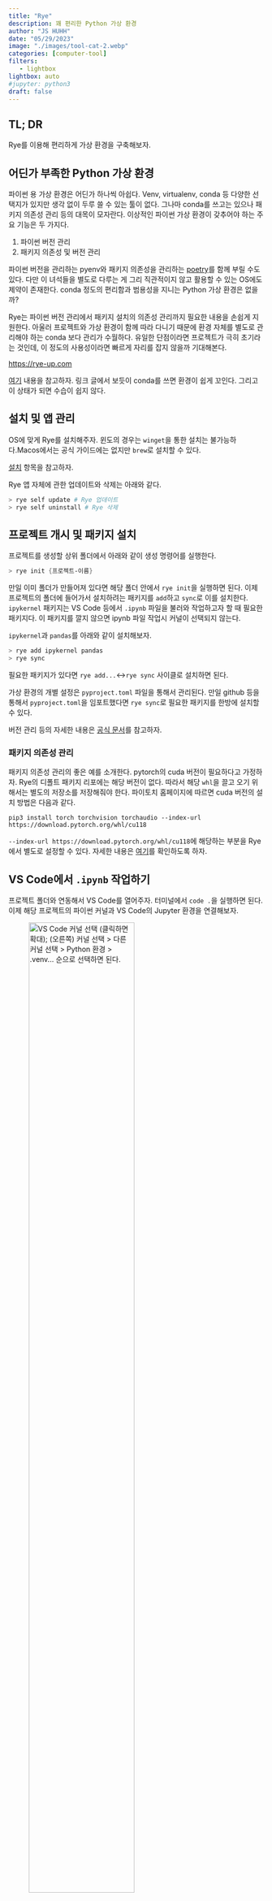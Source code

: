 ```yaml
---
title: "Rye" 
description: 꽤 편리한 Python 가상 환경
author: "JS HUHH"
date: "05/29/2023"
image: "./images/tool-cat-2.webp"
categories: [computer-tool]
filters:
   - lightbox
lightbox: auto
#jupyter: python3
draft: false
---
```


## TL; DR

Rye를 이용해 편리하게 가상 환경을 구축해보자. 

## 어딘가 부족한 Python 가상 환경 

파이썬 용 가상 환경은 어딘가 하나씩 아쉽다. Venv, virtualenv, conda 등 다양한 선택지가 있지만 생각 없이 두루 쓸 수 있는 툴이 없다. 그나마 conda를 쓰고는 있으나 패키지 의존성 관리 등의 대목이 모자란다. 이상적인 파이썬 가상 환경이 갖추어야 하는 주요 기능은 두 가지다. 

1. 파이썬 버전 관리 
2. 패키지 의존성 및 버전 관리 

파이썬 버전을 관리하는 pyenv와 패키지 의존성을 관리하는 [poetry](https://python-poetry.org/)를 함께 부릴 수도 있다. 다만 이 녀석들을 별도로 다루는 게 그리 직관적이지 않고 활용할 수 있는 OS에도 제약이 존재한다. conda 정도의 편리함과 범용성을 지니는 Python 가상 환경은 없을까? 

Rye는 파이썬 버전 관리에서 패키지 설치의 의존성 관리까지 필요한 내용을 손쉽게 지원한다. 아울러 프로젝트와 가상 환경이 함께 따라 다니기 때문에 환경 자체를 별도로 관리해야 하는 conda 보다 관리가 수월하다. 유일한 단점이라면 프로젝트가 극히 초기라는 것인데, 이 정도의 사용성이라면 빠르게 자리를 잡지 않을까 기대해본다. 

[https://rye-up.com](https://rye-up.com)

:::{.column-margin}
[여기](https://velog.io/@snoop2head/no-more-conda-please-pyenv-poetry-please) 내용을 참고하자. 링크 글에서 보듯이 conda를 쓰면 환경이 쉽게 꼬인다. 그리고 이 상태가 되면 수습이 쉽지 않다.  
:::

## 설치 및 앱 관리  

OS에 맞게 Rye를 설치해주자. 윈도의 경우는 `winget`을 통한 설치는 불가능하다.Macos에서는 공식 가이드에는 없지만 `brew`로 설치할 수 있다. 

:::{.column-margin}
[설치](https://rye-up.com/guide/installation/) 항목을 참고하자. 
:::

Rye 앱 자체에 관한 업데이트와 삭제는 아래와 같다. 

```powershell
> rye self update # Rye 업데이트 
> rye self uninstall # Rye 삭제 
```

## 프로젝트 개시 및 패키지 설치 

프로젝트를 생성할 상위 폴더에서 아래와 같이 생성 명령어를 실행한다. 

```powershell
> rye init {프로젝트-이름}
```

만일 이미 폴더가 만들어져 있다면 해당 폴더 안에서 `rye init`을 실행하면 된다. 이제 프로젝트의 폴더에 들어가서 설치하려는 패키지를 `add`하고 `sync`로 이를 설치한다. `ipykernel` 패키지는 VS Code 등에서 `.ipynb` 파일을 불러와 작업하고자 할 때 필요한 패키지다. 이 패키지를 깔지 않으면 ipynb 파일 작업시 커널이 선택되지 않는다. 

`ipykernel`과 `pandas`를 아래와 같이 설치해보자. 

```powershell
> rye add ipykernel pandas 
> rye sync 
```

필요한 패키지가 있다면 `rye add...`&harr;`rye sync` 사이클로 설치하면 된다. 

가상 환경의 개별 설정은 `pyproject.toml` 파일을 통해서 관리된다. 만일 github 등을 통해서 `pyproject.toml`을 임포트했다면 `rye sync`로 필요한 패키지를 한방에 설치할 수 있다. 

:::{.column-margin}
버전 관리 등의 자세한 내용은 [공식 문서](https://rye-up.com/guide/pyproject/)를 참고하자. 
:::

### 패키지 의존성 관리

패키지 의존성 관리의 좋은 예를 소개한다. pytorch의 cuda 버전이 필요하다고 가정하자. Rye의 디폴트 패키지 리포에는 해당 버전이 없다. 따라서 해당 `whl`을 끌고 오기 위해서는 별도의 저장소를 저장해줘야 한다. 파이토치 홈페이지에 따르면 cuda 버전의 설치 방법은 다음과 같다. 

```shell
pip3 install torch torchvision torchaudio --index-url https://download.pytorch.org/whl/cu118
```

`--index-url https://download.pytorch.org/whl/cu118`에 해당하는 부분을 Rye에서 별도로 설정할 수 있다. 자세한 내용은 [여기](https://github.com/anarinsk/test_pytorch-install#20230530-rye--vs-code)를 확인하도록 하자. 

## VS Code에서 `.ipynb` 작업하기 

프로젝트 폴더와 연동해서 VS Code를 열어주자. 터미널에서 `code .`을 실행하면 된다. 이제 해당 프로젝트의 파이썬 커널과 VS Code의 Jupyter 환경을 연결해보자. 

![VS Code 커널 선택 (클릭하면 확대); (오른쪽) `커널 선택` > `다른 커널 선택` > `Python 환경` > `.venv...` 순으로 선택하면 된다.](./images/vscode_rye.png){width=70%}

스크린 샷에서 보듯이 `커널 선택` > `다른 커널 선택` > `Python 환경` > `.venv...`를 택하면 된다. 해당 프로젝트 폴더 아래 `.venv` 폴더 안에 있는 파이썬 환경을 가져오게 되면, 해당 프로젝트의 파이썬 커널과 설치된 패키지가 VS Code의 Jupyter 환경과 연결된다. 

## 터미널에서 작업하기 

가상 환경으로 `Venv` 패키지를 쓰고 있기 때문에 터미널에서 작업해야 한다면 해당 환경을 활성화하면 된다. [여기](https://rye-up.com/guide/basics/#working-with-the-project)를 참고하자. 해당 프로젝트의 디렉토리에서 

```powershell
# Windows 
> .venv\Scripts\activate # for activation 
> deactivate # for deactivation

# Unix 
> . .venv\Scripts\activate # for activation 
> deactivate # for deactivation
```

## In Short! 

- `rye init`, `rye add...`, `rye sync`의 순으로 rye 설정 
- VS Code에서 쓴다면, `ipykernel` 패키지를 rye 환경에 설치하도록 하자. 
- 프로젝트 폴더에서 `code .`을 통해 VS Code를 열거나, 아니면 이후 해당 폴더를 작업 폴더로 설정하자. 
- kernel 선택 시 프로젝트 폴더 아래 깔린 `.venv` 환경을 선택한다. 